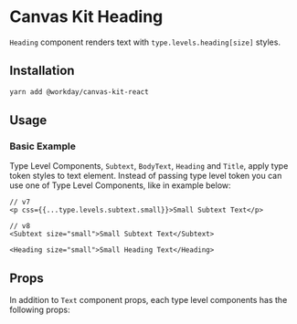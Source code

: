 


<Meta title="Components/Text/Heading/React" />

# Canvas Kit Heading

`Heading` component renders text with `type.levels.heading[size]` styles.

## Installation

```sh
yarn add @workday/canvas-kit-react
```

## Usage

### Basic Example

Type Level Components, `Subtext`, `BodyText`, `Heading` and `Title`, apply type token styles to text
element. Instead of passing type level token you can use one of Type Level Components, like in
example below:

```tsx
// v7
<p css={{...type.levels.subtext.small}}>Small Subtext Text</p>

// v8
<Subtext size="small">Small Subtext Text</Subtext>
```

```tsx
<Heading size="small">Small Heading Text</Heading>
```

<ExampleCodeBlock code={Basic} />

## Props

In addition to `Text` component props, each type level components has the following props:

<ArgsTable of={TypeLevelComponent} />

